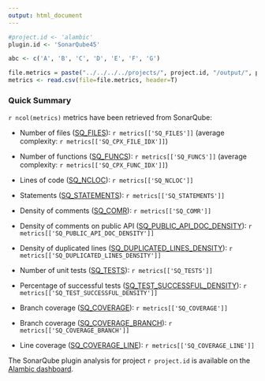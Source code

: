 ```yaml
---
output: html_document
---
```

```r
#project.id <- 'alambic'
plugin.id <- 'SonarQube45'

abc <- c('A', 'B', 'C', 'D', 'E', 'F', 'G')

file.metrics = paste("../../../../projects/", project.id, "/output/", project.id, "_sq_metrics.csv", sep="")
metrics <- read.csv(file=file.metrics, header=T)
```

### <a name="quick-summary"></a>Quick Summary

``r ncol(metrics)`` metrics have been retrieved from SonarQube:

* Number of files ([SQ_FILES](/documentation/metrics#SQ_FILES)): ``r metrics[['SQ_FILES']]`` (average complexity: ``r metrics[['SQ_CPX_FILE_IDX']]``)
* Number of functions ([SQ_FUNCS](/documentation/metrics#SQ_FUNCS)): ``r metrics[['SQ_FUNCS']]`` (average complexity: ``r metrics[['SQ_CPX_FUNC_IDX']]``)
* Lines of code ([SQ_NCLOC](/documentation/metrics#SQ_NCLOC)): ``r metrics[['SQ_NCLOC']]``
* Statements ([SQ_STATEMENTS](/documentation/metrics#SQ_STATEMENTS)): ``r metrics[['SQ_STATEMENTS']]``

* Density of comments ([SQ_COMR](/documentation/metrics#SQ_COMR)): ``r metrics[['SQ_COMR']]``
* Density of comments on public API ([SQ_PUBLIC_API_DOC_DENSITY](/documentation/metrics#SQ_PUBLIC_API_DOC_DENSITY)): ``r metrics[['SQ_PUBLIC_API_DOC_DENSITY']]``
* Density of duplicated lines ([SQ_DUPLICATED_LINES_DENSITY](/documentation/metrics#SQ_DUPLICATED_LINES_DENSITY)): ``r metrics[['SQ_DUPLICATED_LINES_DENSITY']]``

* Number of unit tests ([SQ_TESTS](/documentation/metrics#SQ_TESTS)): ``r metrics[['SQ_TESTS']]``
* Percentage of successful tests ([SQ_TEST_SUCCESSFUL_DENSITY](/documentation/metrics#SQ_TEST_SUCCESSFUL_DENSITY)): ``r metrics[['SQ_TEST_SUCCESSFUL_DENSITY']]``
* Branch coverage ([SQ_COVERAGE](/documentation/metrics#SQ_COVERAGE)): ``r metrics[['SQ_COVERAGE']]``
* Branch coverage ([SQ_COVERAGE_BRANCH](/documentation/metrics#SQ_COVERAGE_BRANCH)): ``r metrics[['SQ_COVERAGE_BRANCH']]``
* Line coverage ([SQ_COVERAGE_LINE](/documentation/metrics#SQ_COVERAGE_LINE)): ``r metrics[['SQ_COVERAGE_LINE']]``

The SonarQube plugin analysis for project ``r project.id`` is available on the [Alambic dashboard](/projects/`r project.id`/SonarQubeIo/SonarQubeIo.html).
